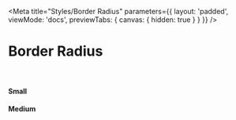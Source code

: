 
<Meta 
    title="Styles/Border Radius"
    parameters={{ 
        layout: 'padded', 
        viewMode: 'docs',
        previewTabs: { canvas: { hidden: true } }
    }}
/>

# Border Radius

<br/>

<div class="d-flex flex-column">

<div
    class='bf-color-bg-underground px-4 pt-2 my-4'
    style={{borderRadius: 'var(--bf-border-radius-small)'}}
>
    <h4>Small</h4>
</div>

<div
    class='bf-color-bg-underground px-4 pt-2 my-4'
    style={{borderRadius: 'var(--bf-border-radius-medium)'}}
>
    <h4>Medium</h4>
</div>

</div>